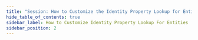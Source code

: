 ```yaml
---
title: "Session: How to Customize the Identity Property Lookup for Entities"
hide_table_of_contents: true
sidebar_label: How to Customize Identity Property Lookup For Entities
sidebar_position: 2
---
```





<LanguageSwitcher supportedLanguages={supportedLanguages} />

<LanguageContent language="csharp">
   <HowToCustomizeIdentityPropertyLookupForEntitiesCsharp />
</LanguageContent>

<LanguageContent language="java">
   <HowToCustomizeIdentityPropertyLookupForEntitiesJava />
</LanguageContent>

<LanguageContent language="php">
   <HowToCustomizeIdentityPropertyLookupForEntitiesPhp />
</LanguageContent>

<LanguageContent language="nodejs">
   <HowToCustomizeIdentityPropertyLookupForEntitiesNodejs />
</LanguageContent>


<!---
### Configuration
- [Conventions](../../../client-api/configuration/conventions)
- [How to Customize ID Generation for Entities](../../../client-api/session/configuration/how-to-customize-id-generation-for-entities)
- [How to Customize Collection Assignment for Entities](../../../client-api/session/configuration/how-to-customize-collection-assignment-for-entities)

### Knowledge Base
- [Document Identifier Generation](../../../server/kb/document-identifier-generation)


-->